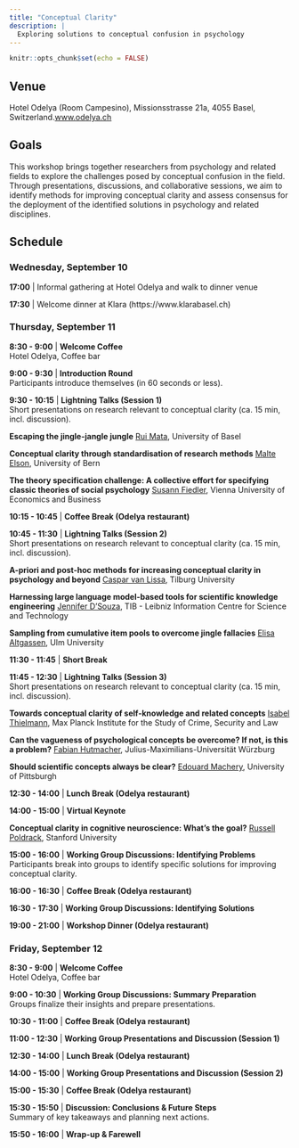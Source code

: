 ```yaml
---
title: "Conceptual Clarity"
description: |
  Exploring solutions to conceptual confusion in psychology
---
```


```r
knitr::opts_chunk$set(echo = FALSE)
```

## Venue

Hotel Odelya (Room Campesino), Missionsstrasse 21a, 4055 Basel, Switzerland.[www.odelya.ch](https://www.odelya.ch/en/hotel)

## Goals

This workshop brings together researchers from psychology and related fields to explore the challenges posed by conceptual confusion in the field. Through presentations, discussions, and collaborative sessions, we aim to identify methods for improving conceptual clarity and assess consensus for the deployment of the identified solutions in psychology and related disciplines.

## Schedule


### Wednesday, September 10  
**17:00** | Informal gathering at Hotel Odelya and walk to dinner venue

**17:30** | Welcome dinner at Klara (https://www.klarabasel.ch)  

### Thursday, September 11  

**8:30 - 9:00** | **Welcome Coffee**  
Hotel Odelya, Coffee bar

**9:00 - 9:30** | **Introduction Round**  
Participants introduce themselves (in 60 seconds or less).  

**9:30 - 10:15** | **Lightning Talks (Session 1)**  
Short presentations on research relevant to conceptual clarity (ca. 15 min, incl. discussion). 

**Escaping the jingle-jangle jungle** [Rui Mata](https://psychologie.unibas.ch/de/personen/rui-mata/), University of Basel

**Conceptual clarity through standardisation of research methods** [Malte Elson](https://www.dig.psy.unibe.ch/about_us/staff/prof_dr_elson_malte/index_eng.html), University of Bern  

**The theory specification challenge: A collective effort for specifying classic theories of social psychology** [Susann Fiedler](https://www.wu.ac.at/cobe/prof-dr-susann-fiedler), Vienna University of Economics and Business  

**10:15 - 10:45** | **Coffee Break (Odelya restaurant)**  

**10:45 - 11:30** | **Lightning Talks (Session 2)**  
Short presentations on research relevant to conceptual clarity (ca. 15 min, incl. discussion). 

**A-priori and post-hoc methods for increasing conceptual clarity in psychology and beyond** [Caspar van Lissa](https://cjvanlissa.github.io/resume/), Tilburg University  

**Harnessing large language model-based tools for scientific knowledge engineering** [Jennifer D’Souza](https://www.tib.eu/en/research-development/research-groups-and-labs/data-science-and-digital-libraries/staff/jennifer-dsouza), TIB - Leibniz Information Centre for Science and Technology  

**Sampling from cumulative item pools to overcome jingle fallacies** [Elisa Altgassen](https://www.uni-ulm.de/in/psy-dia/team/elisa-altgassen/), Ulm University  

**11:30 - 11:45** | **Short Break**  

**11:45 - 12:30** | **Lightning Talks (Session 3)**  
Short presentations on research relevant to conceptual clarity (ca. 15 min, incl. discussion). 

**Towards conceptual clarity of self-knowledge and related concepts** [Isabel Thielmann](https://csl.mpg.de/en/isabel-thielmann), Max Planck Institute for the Study of Crime, Security and Law  

**Can the vagueness of psychological concepts be overcome? If not, is this a problem?** [Fabian Hutmacher](https://www.mcm.uni-wuerzburg.de/kp/personen/dr-fabian-hutmacher/), Julius-Maximilians-Universität Würzburg

**Should scientific concepts always be clear?** [Edouard Machery](https://www.edouardmachery.com/), University of Pittsburgh  

**12:30 - 14:00** | **Lunch Break (Odelya restaurant)**  

**14:00 - 15:00** | **Virtual Keynote**

**Conceptual clarity in cognitive neuroscience: What’s the goal?**
[Russell Poldrack](http://poldrack.github.io), Stanford University   

**15:00 - 16:00** | **Working Group Discussions: Identifying Problems**  
Participants break into groups to identify specific solutions for improving conceptual clarity. 

**16:00 - 16:30** | **Coffee Break (Odelya restaurant)**  

**16:30 - 17:30** | **Working Group Discussions: Identifying Solutions**  

**19:00 - 21:00** | **Workshop Dinner (Odelya restaurant)**  

### Friday, September 12  

**8:30 - 9:00** | **Welcome Coffee**  
Hotel Odelya, Coffee bar

**9:00 - 10:30** | **Working Group Discussions: Summary Preparation**  
Groups finalize their insights and prepare presentations.  

**10:30 - 11:00** | **Coffee Break (Odelya restaurant)**  

**11:00 - 12:30** | **Working Group Presentations and Discussion (Session 1)**  

**12:30 - 14:00** | **Lunch Break (Odelya restaurant)**  

**14:00 - 15:00** | **Working Group Presentations and Discussion (Session 2)**  

**15:00 - 15:30** | **Coffee Break (Odelya restaurant)**  

**15:30 - 15:50** | **Discussion: Conclusions & Future Steps**  
Summary of key takeaways and planning next actions.  

**15:50 - 16:00** | **Wrap-up & Farewell**  
